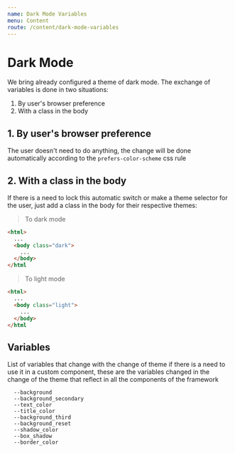 ```yaml
---
name: Dark Mode Variables
menu: Content
route: /content/dark-mode-variables
---
```


# Dark Mode

We bring already configured a theme of dark mode.
The exchange of variables is done in two situations:

1. By user's browser preference
2. With a class in the body

## 1. By user's browser preference

The user doesn't need to do anything, the change will be done automatically according to the `prefers-color-scheme` css rule

## 2. With a class in the body

If there is a need to lock this automatic switch or make a theme selector for the user, just add a class in the body for their respective themes:

> To dark mode

```html
<html>
  ...
  <body class="dark">
    ...
  </body>
</html
```

> To light mode

```html
<html>
  ...
  <body class="light">
    ...
  </body>
</html
```

## Variables

List of variables that change with the change of theme if there is a need to use it in a custom component, these are the variables changed in the change of the theme that reflect in all the components of the framework

```
  --background
  --background_secondary
  --text_color
  --title_color
  --background_third
  --background_reset
  --shadow_color
  --box_shadow
  --border_color
```